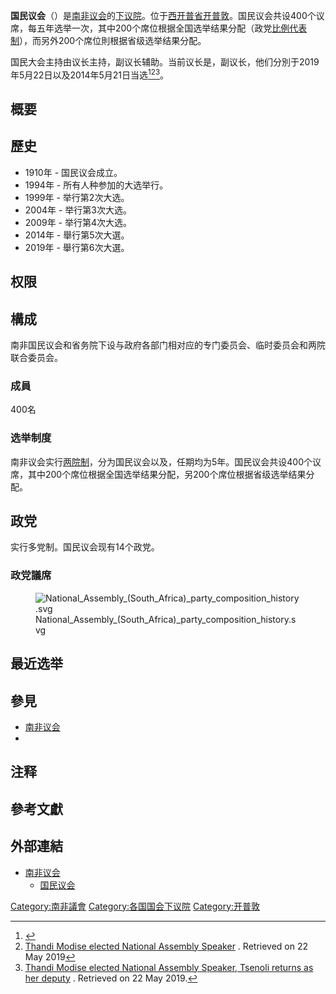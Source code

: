 {{Infobox legislature
| background_color = Green
| name          = 国民议会
| legislature   = 第27届议会 / 第6届民主议会
| coa_pic       =
| coa_res       = 230px
| session_room  = National Assembly of South Africa 2007.jpg
| house_type    = 下议院
| body          = 南非议会
| leader1_type  = {{le|南非國民議會議長|Speaker of the National Assembly of South Africa|議長}}
| leader1       = {{le|坦迪·莫迪斯|Thandi Modise}}
| party1        = [[非洲人國民大會|非國大]]
| election1     = 2019年5月22日
| leader2_type  = [[副議長|副議長]]
| leader2       = {{le|所羅門·雷切薩·策諾利|Solomon Lechesa Tsenoli}}
| party2        = [[非洲人國民大會|非國大]]
| election2     = 2014年5月21日
| leader3_type  = 政府业务领袖
| leader3       = {{le|戴維·馬比薩|David Mabuza}}
| party3        = [[非洲人国民大会|非國大]]
| election3     = 2018年2月27日
| leader4_type  = {{le|南非政治|Politics of South Africa|政府首席黨鞭}}
| leader4       = {{le|佩姆米·馬約迪納|Pemmy Majodina}}
| party4        = [[非洲人国民大会|非國大]]
| election4     = 2019年5月22日
| leader5_type  = {{le|反對黨領袖 (南非)|Leader of the Opposition (South Africa)|反對黨領袖}}
| leader5       = {{le|約翰·史汀荷森|John Steenhuisen}}
| party5        = [[民主聯盟_(南非)|民盟]]
| election5     = 2019年10月27日
| leader6_type  = {{le|南非政治|Politics of South Africa|反對黨首席黨鞭}}
| leader6       = {{le|約翰·史汀荷森|John Steenhuisen}}
| party6        = [[民主聯盟_(南非)|民盟]]
| election6     = 2019年10月31日
| structure1    = Diagram of the National Assembly of South Africa.svg
| structure1_res = 250px
| members       = 400
| political_groups1= 
'''執政黨（230）：'''<br />
*{{colorbox|#006600}}  [[非洲人國民大會|非洲人國民大會]]（[[三方联盟|三方联盟]]） (230){{efn|[[南非共产党|南非共产党]]与[[南非工会大会|南非工会大会]]的议员通过非国大参政，计入非国大党团}}
'''官方反對黨（84）：'''<br />
*{{colorbox|#005BA6}}  [[民主聯盟_(南非)|民主聯盟]] (84)
'''其他反對黨（86）：'''<br />
*{{colorbox|#852A2A}} [[經濟自由戰士|經濟自由戰士]] (44)
*{{colorbox|#FF0000}} [[因卡塔自由黨|因卡塔自由黨]] (14)
*{{colorbox|#EC8713}} [[自由陣線加|自由陣線加]] (10)
*{{colorbox|#BA0C2F}} [[非洲基督教民主黨|非洲基督教民主黨]] (4)
*{{colorbox|#FFDE01}} {{le|聯合民主運動|United Democratic Movement}} (2)
*{{colorbox|#00ADEE}} [[非洲轉型運動|非洲轉型運動]] (2)
*{{colorbox|#F36900}} [[GOOD_(政黨)|GOOD]] (2)
*{{colorbox|#FF8040}} [[國民自由黨|國民自由黨]] (2)
*{{colorbox|#FFB543}} {{le|非洲獨立大會|African Independent Congress}} (2)
*{{colorbox|#FFCA08}} {{le|人民大會 (南非政黨)|Congress of the People (South African political party)|人民大會}} (2)
*{{colorbox|#008718}} [[阿扎尼亞泛非主義者大會|阿扎尼亞泛非主義者大會]] (1)
*{{colorbox|#1C9069}} {{le|團結一致|Al Jama-ah}} (1)
| voting_system1 = [[政黨名單比例代表制|政黨名單比例代表制]]
| last_election1 = [[2019年南非大選|2019年5月8日]]
| next_election1 = 2024年
| meeting_place = {{RSA}}[[西開普省|西開普省]][[開普敦|開普敦]][[開普敦議會大廈|議會大廈]]國民議會會議廳
| website       = [http://www.parliament.gov.za/live/content.php?Category_ID=26 National Assembly]
}}

'''国民议会'''（{{Lang-en|National Assembly}}）是[[南非议会|南非议会]]的[[下议院|下议院]]。位于[[西开普省|西开普省]][[开普敦|开普敦]]。国民议会共设400个议席，每五年选举一次，其中200个席位根据全国选举结果分配（政党[[比例代表制|比例代表制]]），而另外200个席位則根据省级选举结果分配。

国民大会主持由议长主持，副议长辅助。当前议长是{{le|坦迪·莫迪斯|Thandi Modise}}，副议长{{le|所羅門·雷切薩·策諾利|Solomon Lechesa Tsenoli}}，他们分別于2019年5月22日以及2014年5月21日当选<ref>{{cite web |url=http://www.mg.co.za/article/2009-05-06-sisulu-elected-national-assembly-speaker |title=Sisulu elected National Assembly speaker |date=6 May 2009 |work=Mail & Guardian Online |accessdate=6 May 2009 |archive-date=2014-05-06 |archive-url=https://web.archive.org/web/20140506113410/http://mg.co.za/article/2009-05-06-sisulu-elected-national-assembly-speaker |dead-url=no }}</ref><ref>[https://www.iol.co.za/news/politics/thandi-modise-elected-national-assembly-speaker-23759676 Thandi Modise elected National Assembly Speaker] {{Wayback|url=https://www.iol.co.za/news/politics/thandi-modise-elected-national-assembly-speaker-23759676 |date=20190525074356 }}. Retrieved on 22 May 2019</ref><ref>[https://www.news24.com/SouthAfrica/News/thandi-modise-elected-national-assembly-speaker-tsenoli-returns-as-her-deputy-20190522 Thandi Modise elected National Assembly Speaker, Tsenoli returns as her deputy] {{Wayback|url=https://www.news24.com/SouthAfrica/News/thandi-modise-elected-national-assembly-speaker-tsenoli-returns-as-her-deputy-20190522 |date=20190525074355 }}. Retrieved on 22 May 2019.</ref>。

== 概要 ==

== 歷史 ==
* 1910年 - 国民议会成立。
* 1994年 - 所有人种参加的大选举行。
* 1999年 - 举行第2次大选。
* 2004年 - 举行第3次大选。
* 2009年 - 举行第4次大选。
* 2014年 - 舉行第5次大選。
* 2019年 - 舉行第6次大選。

== 权限 ==

== 構成 ==
南非国民议会和省务院下设与政府各部门相对应的专门委员会、临时委员会和两院联合委员会。

=== 成員 ===
400名

=== 选举制度 ===
南非议会实行[[两院制|两院制]]，分为国民议会以及{{le|全國省級事務委員會|National Council of Provinces|全國省務會}}，任期均为5年。国民议会共设400个议席，其中200个席位根据全国选举结果分配，另200个席位根据省级选举结果分配。

== 政党 ==
实行多党制。国民议会现有14个政党。

=== 政党議席 ===
[[File:National_Assembly_(South_Africa)_party_composition_history.svg|thumb]]

{{2019年南非大選}}

== 最近选举 ==
{{Main|2019年南非大選}}

== 參見 ==
* [[南非议会|南非议会]]
* {{le|全國省級事務委員會|National Council of Provinces|全國省務會}}

== 注释 ==
{{notelist}}

== 參考文獻 ==
{{Reflist}}

== 外部連結 ==
* [http://www.parliament.gov.za 南非议会]{{Wayback|url=http://www.parliament.gov.za/ |date=20140623205830 }}
** [http://www.parliament.gov.za/live/content.php?Category_ID=26 国民议会]{{WebCite|url=https://www.webcitation.org/6EVuz7EQI?url=http://www.parliament.gov.za/live/content.php?Category_ID=26 |date=20130218025731 |dateformat=iso }} {{en icon}}

{{國家下議院}}

[[Category:南非議會|Category:南非議會]]
[[Category:各国国会下议院|Category:各国国会下议院]]
[[Category:开普敦|Category:开普敦]]